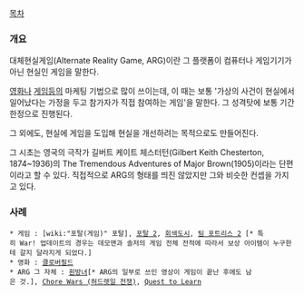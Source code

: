 [[목차]]

=== 개요 ===
대체현실게임(Alternate Reality Game, ARG)이란 그 플랫폼이 컴퓨터나 게임기기가 아닌 현실인 게임을 말한다.

[[영화]]나 [[게임]]등의 마케팅 기법으로 많이 쓰이는데, 이 때는 보통 '가상의 사건이 현실에서 일어났다는 가정을 두고 참가자가 직접 참여하는 게임'을 말한다. 그 성격탓에 보통 기간 한정으로 진행된다.

그 외에도, 현실에 게임을 도입해 현실을 개선하려는 목적으로도 만들어진다. 

그 시초는 영국의 극작가 길버트 케이트 체스터턴(Gilbert Keith Chesterton, 1874~1936)의 The Tremendous Adventures of Major Brown(1905)이라는 단편이라고 할 수 있다. 직접적으로 ARG의 형태를 띄진 않았지만 그와 비슷한 컨셉을 가지고 있다.

=== 사례 ===
 * 게임 : [wiki:"포탈(게임)" 포탈], [[포탈 2]], [[회색도시]], [[팀 포트리스 2]] [* 특히 War! 업데이트의 경우는 데모맨과 솔저의 게임 전체 전적에 따라서 보상 아이템이 누구한테 갈지 달라지게 되었다.]
 * 영화 : [[클로버필드]]
 * ARG 그 자체 : [[흰방녀]][* ARG의 일부로 쓰인 영상이 게임이 끝난 후에도 남은 것.], [http://www.chorewars.com/ Chore Wars (허드렛일 전쟁)], [http://en.wikipedia.org/wiki/Institute_of_Play#Quest_to_Learn Quest to Learn]
